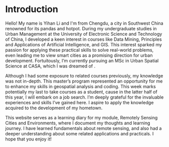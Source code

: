 # Introduction {.unnumbered}

Hello! My name is Yihan Li and I\'m from Chengdu, a city in Southwest China renowned for its pandas and hotpot. During my undergraduate studies in Urban Management at the University of Electronic Science and Technology of China, I developed a keen interest in courses like Data Mining, Principles and Applications of Artificial Intelligence, and GIS. This interest sparked my passion for applying these practical skills to solve real-world problems, even leading me to view smart cities as a promising direction for urban development. Fortuitously, I'm currently pursuing an MSc in Urban Spatial Science at CASA, which I was dreamed of .

Although I had some exposure to related courses previously, my knowledge was not in-depth. This master's program represented an opportunity for me to enhance my skills in geospatial analysis and coding. This week marks potentially my last to take courses as a student, cause in the latter half of this year, I will embark on a job search. I'm deeply grateful for the invaluable experiences and skills I've gained here. I aspire to apply the knowledge acquired to the development of my hometown.

This website serves as a learning diary for my module, Remotely Sensing Cities and Environments, where I document my thoughts and learning journey. I have learned fundamentals about remote sensing, and also had a deeper understanding about some related applications and practicals. I hope that you enjoy it!

